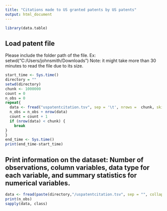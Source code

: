 ```yaml
---
title: "Citations made to US granted patents by US patents"
output: html_document
---
```

```r
library(data.table)
```

## Load patent file
Please include the folder path of the file. Ex: setwd("C:/Users/johnsmith/Downloads")
Note: it might take more than 30 minutes to read the file due to its size.
```r
start_time <- Sys.time()
directory = ""
setwd(directory)
chunk <- 1000000
count = 0
n_obs = 0
repeat{
  data <- fread("uspatentcitation.tsv", sep = '\t', nrows =  chunk, skip = chunk*count,  header = TRUE)
  n_obs = n_obs + nrow(data)
  count = count + 1
  if (nrow(data) < chunk) {
    break
}
}
end_time <- Sys.time()
print(end_time-start_time)
```

## Print information on the dataset: Number of observations, column variables, data type for each variable, and summary statistics for numerical variables.
```r
data <- fread(paste(directory,"/uspatentcitation.tsv", sep = "", collapse = NULL), sep = '\t', nrows =  1000000, skip = 0,  header = TRUE)
print(n_obs)
sapply(data, class)
```